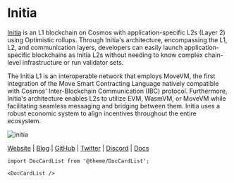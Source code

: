 # Initia


<MainpageMetrics rpc="https://initia-testnet-rpc.polkachu.com/" binary="initiad" />

[Initia](https://initia.xyz/) is an L1 blockchain on Cosmos with application-specific L2s (Layer 2) using Optimistic rollups. Through Initia's architecture, encompassing the L1, L2, and communication layers, developers can easily launch application-specific blockchains as Initia L2s without needing to know complex chain-level infrastructure or run validator sets.

The Initia L1 is an interoperable network that employs MoveVM, the first integration of the Move Smart Contracting Language natively compatible with Cosmos' Inter-Blockchain Communication (IBC) protocol. Furthermore, Initia's architecture enables L2s to utilize EVM, WasmVM, or MoveVM while facilitating seamless messaging and bridging between them. Initia uses a robust economic system to align incentives throughout the entire ecosystem.


![initia](./img/initia.png)

[Website](https://initia.xyz/) | [Blog](https://medium.com/@initiafdn) | [GitHub](https://github.com/initia-labs) | [Twitter](https://twitter.com/initiaFDN) | [Discord](https://discord.com/invite/initia) | [Docs](https://docs.initia.xyz/)

```mdx-code-block
import DocCardList from '@theme/DocCardList';

<DocCardList />
```
